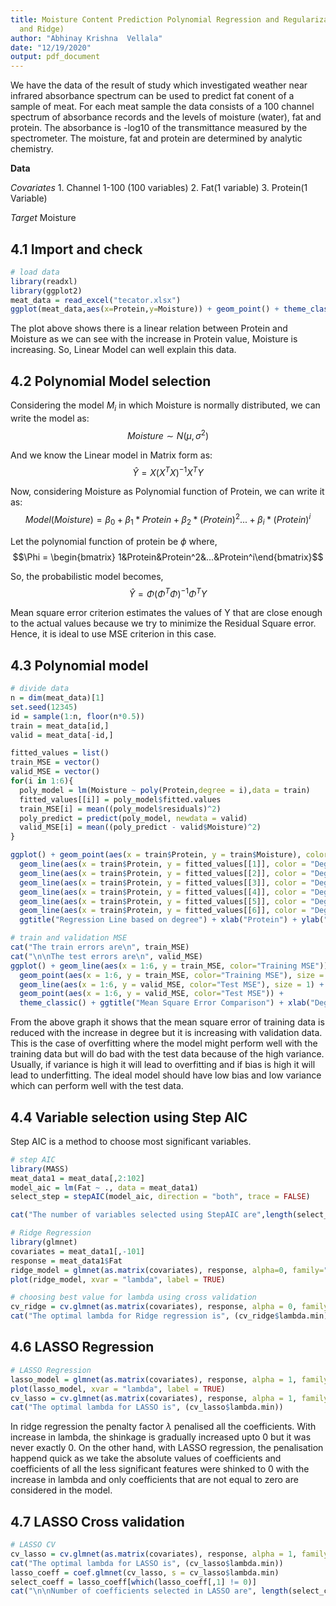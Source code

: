 ---
title: Moisture Content Prediction Polynomial Regression and Regularization(LASSO
  and Ridge)
author: "Abhinay Krishna  Vellala"
date: "12/19/2020"
output: pdf_document
---


We have the data of the result of study which investigated weather near infrared absorbance spectrum can be used to predict fat conent of a sample of meat. For each meat sample the data consists of a 100 channel spectrum of absorbance records and the levels of moisture (water), fat and protein. The absorbance is -log10 of the transmittance measured by the spectrometer. The moisture, fat and protein are determined by analytic chemistry.

**Data**

*Covariates*
1. Channel 1-100 (100 variables)
2. Fat(1 variable)
3. Protein(1 Variable)

*Target*
Moisture

## 4.1 Import and check

```{r, echo=TRUE}

# load data
library(readxl)
library(ggplot2)
meat_data = read_excel("tecator.xlsx")
ggplot(meat_data,aes(x=Protein,y=Moisture)) + geom_point() + theme_classic() + ggtitle("Moisture vs Protein")

```


The plot above shows there is a linear relation between Protein and Moisture as we can see with the increase in Protein value, Moisture is increasing. So, Linear Model can well explain this data.

## 4.2 Polynomial Model selection

Considering the model $M_i$ in which Moisture is normally distributed, we can write the model as: 
$$Moisture \sim N(\mu,\sigma^2)$$

And we know the Linear model in Matrix form as:
$$\hat{Y} = X(X^TX)^{-1}X^TY$$

Now, considering Moisture as Polynomial function of Protein, we can write it as:
$$Model(Moisture) = \beta_0+\beta_1*Protein+\beta_2*(Protein)^2...+\beta_i*(Protein)^i$$

Let the polynomial function of protein be $\phi$ where, 
$$\Phi = \begin{bmatrix} 1&Protein&Protein^2&...&Protein^i\end{bmatrix}$$

So, the probabilistic model becomes,
$$\hat{Y} = \Phi(\Phi^T\Phi)^{-1}\Phi^TY$$

Mean square error criterion estimates the values of Y that are close enough to the actual values because we try to minimize the Residual Square error. Hence, it is ideal to use MSE criterion in this case. 

## 4.3 Polynomial model


```{r, echo=TRUE}

# divide data 
n = dim(meat_data)[1]
set.seed(12345)
id = sample(1:n, floor(n*0.5))
train = meat_data[id,]
valid = meat_data[-id,]

fitted_values = list()
train_MSE = vector()
valid_MSE = vector()
for(i in 1:6){
  poly_model = lm(Moisture ~ poly(Protein,degree = i),data = train)
  fitted_values[[i]] = poly_model$fitted.values
  train_MSE[i] = mean((poly_model$residuals)^2)
  poly_predict = predict(poly_model, newdata = valid)
  valid_MSE[i] = mean((poly_predict - valid$Moisture)^2)
}

ggplot() + geom_point(aes(x = train$Protein, y = train$Moisture), color = "black") + 
  geom_line(aes(x = train$Protein, y = fitted_values[[1]], color = "Degree1 Fitted"), size = 0.8) + 
  geom_line(aes(x = train$Protein, y = fitted_values[[2]], color = "Degree2 Fitted"), size = 0.8) + 
  geom_line(aes(x = train$Protein, y = fitted_values[[3]], color = "Degree3 Fitted"), size = 0.8) + 
  geom_line(aes(x = train$Protein, y = fitted_values[[4]], color = "Degree4 Fitted"), size = 0.8) + 
  geom_line(aes(x = train$Protein, y = fitted_values[[5]], color = "Degree5 Fitted"), size = 0.8) + 
  geom_line(aes(x = train$Protein, y = fitted_values[[6]], color = "Degree6 Fitted"), size = 0.8) +
  ggtitle("Regression Line based on degree") + xlab("Protein") + ylab("Moisture")

```


```{r, echo=TRUE}
# train and validation MSE
cat("The train errors are\n", train_MSE)
cat("\n\nThe test errors are\n", valid_MSE)
ggplot() + geom_line(aes(x = 1:6, y = train_MSE, color="Training MSE")) + 
  geom_point(aes(x = 1:6, y = train_MSE, color="Training MSE"), size = 1) + 
  geom_line(aes(x = 1:6, y = valid_MSE, color="Test MSE"), size = 1) + 
  geom_point(aes(x = 1:6, y = valid_MSE, color="Test MSE")) + 
  theme_classic() + ggtitle("Mean Square Error Comparison") + xlab("Degrees")
```

From the above graph it shows that the mean square error of training data is reduced with the increase in degree but it is increasing with validation data. This is the case of overfitting where the model might perform well with the training data but will do bad with the test data because of the high variance. Usually, if variance is high it will lead to overfitting and if bias is high it will lead to underfitting. The ideal model should have low bias and low variance which can perform well with the test data. 


## 4.4 Variable selection using Step AIC

Step AIC is a method to choose most significant variables. 

```{r, echo=TRUE}
# step AIC
library(MASS)
meat_data1 = meat_data[,2:102]
model_aic = lm(Fat ~ ., data = meat_data1)
select_step = stepAIC(model_aic, direction = "both", trace = FALSE)

cat("The number of variables selected using StepAIC are",length(select_step$coefficients))

```


```{r, echo=TRUE}
# Ridge Regression
library(glmnet)
covariates = meat_data1[,-101]
response = meat_data1$Fat
ridge_model = glmnet(as.matrix(covariates), response, alpha=0, family="gaussian")
plot(ridge_model, xvar = "lambda", label = TRUE)
```


```{r, echo=TRUE}
# choosing best value for lambda using cross validation 
cv_ridge = cv.glmnet(as.matrix(covariates), response, alpha = 0, family="gaussian")
cat("The optimal lambda for Ridge regression is", (cv_ridge$lambda.min))

```

## 4.6 LASSO Regression

```{r, echo=TRUE}
# LASSO Regression
lasso_model = glmnet(as.matrix(covariates), response, alpha = 1, family = "gaussian")
plot(lasso_model, xvar = "lambda", label = TRUE)
cv_lasso = cv.glmnet(as.matrix(covariates), response, alpha = 1, family="gaussian")
cat("The optimal lambda for LASSO is", (cv_lasso$lambda.min))
```

In ridge regression the penalty factor $\lambda$ penalised all the coefficients. With increase in lambda, the shinkage is gradually increased upto 0 but it was never exactly 0. On the other hand, with LASSO regression, the penalisation happend quick as we take the absolute values of coefficients and coefficients of all the less significant features were shinked to 0 with the increase in lambda and only coefficients that are not equal to zero are considered in the model. 


## 4.7 LASSO Cross validation

```{r, echo=TRUE}
# LASSO CV
cv_lasso = cv.glmnet(as.matrix(covariates), response, alpha = 1, family="gaussian")
cat("The optimal lambda for LASSO is", (cv_lasso$lambda.min))
lasso_coeff = coef.glmnet(cv_lasso, s = cv_lasso$lambda.min)
select_coeff = lasso_coeff[which(lasso_coeff[,1] != 0)]
cat("\n\nNumber of coefficients selected in LASSO are", length(select_coeff)-1)# -1 is to remove intercept
```

